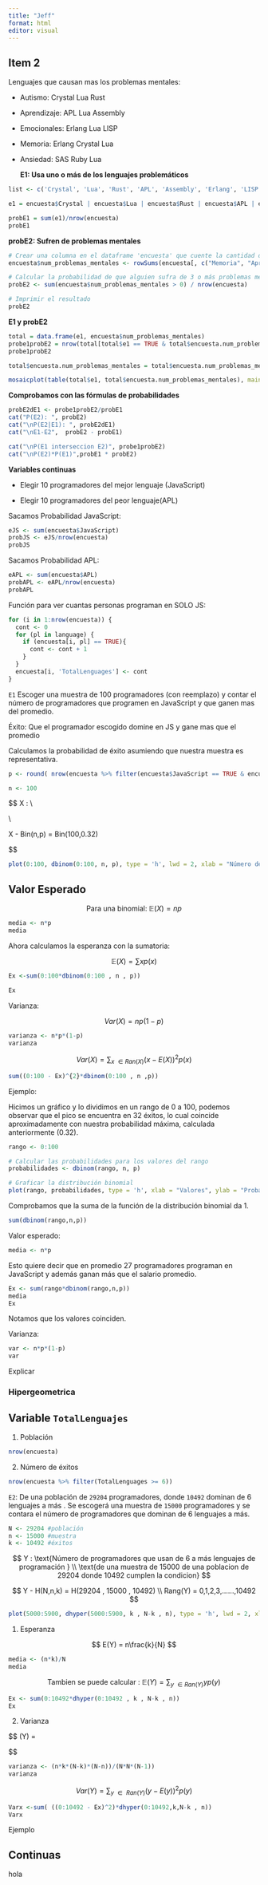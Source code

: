 ```yaml
---
title: "Jeff"
format: html
editor: visual
---
```


## Item 2

Lenguajes que causan mas los problemas mentales:

-   Autismo: Crystal Lua Rust

-   Aprendizaje: APL Lua Assembly

-   Emocionales: Erlang Lua LISP

-   Memoria: Erlang Crystal Lua

-   Ansiedad: SAS Ruby Lua

    **E1: Usa uno o más de los lenguajes problemáticos**

```r
list <- c('Crystal', 'Lua', 'Rust', 'APL', 'Assembly', 'Erlang', 'LISP', 'SAS')

e1 = encuesta$Crystal | encuesta$Lua | encuesta$Rust | encuesta$APL | encuesta$Assembly | encuesta$Erlang | encuesta$LISP | encuesta$SAS

probE1 = sum(e1)/nrow(encuesta)
probE1
```

**probE2: Sufren de problemas mentales**

```r
# Crear una columna en el dataframe 'encuesta' que cuente la cantidad de problemas mentales (valores TRUE)
encuesta$num_problemas_mentales <- rowSums(encuesta[, c("Memoria", "Aprendizaje", "Autismo", "Ansiedad", "Emocional")])

# Calcular la probabilidad de que alguien sufra de 3 o más problemas mentales
probE2 <- sum(encuesta$num_problemas_mentales > 0) / nrow(encuesta)

# Imprimir el resultado
probE2
```

**E1 y probE2**

```r
total = data.frame(e1, encuesta$num_problemas_mentales)
probe1probE2 = nrow(total[total$e1 == TRUE & total$encuesta.num_problemas_mentales > 0,])/nrow(total)
probe1probE2

total$encuesta.num_problemas_mentales = total$encuesta.num_problemas_mentales > 0

mosaicplot(table(total$e1, total$encuesta.num_problemas_mentales), main = "Problemas mentales y lenguajes problemáticos")
```

**Comprobamos con las fórmulas de probabilidades**

```r
probE2dE1 <- probe1probE2/probE1
cat("P(E2): ", probE2)
cat("\nP(E2|E1): ", probE2dE1)
cat("\nE1-E2",  probE2 - probE1)

cat("\nP(E1 interseccion E2)", probe1probE2)
cat("\nP(E2)*P(E1)",probE1 * probE2)
```

**Variables continuas**

-   Elegir 10 programadores del mejor lenguaje (JavaScript)

-   Elegir 10 programadores del peor lenguaje(APL)

Sacamos Probabilidad JavaScript:

```r
eJS <- sum(encuesta$JavaScript)
probJS <- eJS/nrow(encuesta)
probJS
```

Sacamos Probabilidad APL:

```r
eAPL <- sum(encuesta$APL)
probAPL <- eAPL/nrow(encuesta)
probAPL
```

Función para ver cuantas personas programan en SOLO JS:\

```r
for (i in 1:nrow(encuesta)) {
  cont <- 0
  for (pl in language) {
    if (encuesta[i, pl] == TRUE){
      cont <- cont + 1
    }
  }
  encuesta[i, 'TotalLenguages'] <- cont
}
```

`E1` Escoger una muestra de 100 programadores (con reemplazo) y contar el número de programadores que programen en JavaScript y que ganen mas del promedio.

Éxito: Que el programador escogido domine en JS y gane mas que el promedio

Calculamos la probabilidad de éxito asumiendo que nuestra muestra es representativa.

```r
p <- round( nrow(encuesta %>% filter(encuesta$JavaScript == TRUE & encuesta$Salary > promedio))/nrow(encuesta) ,2)

```

```r
n <- 100
```

\$\$ X : \text{Número de programadores que solo programen en JavaScript y ganan mas que el promedio en una muestra de 100 programadores} \\

\text{Rango(X) = 0 ,1 ,2 ,3 ,4 ,5 ,6 ,7 ........,100} \\

X - Bin(n,p) = Bin(100,0.32)

\$\$

```r
plot(0:100, dbinom(0:100, n, p), type = 'h', lwd = 2, xlab = "Número de éxitos", ylab = "Probabilidad", main = "Distribución Binomial")
```

## Valor Esperado

$$ 
\text{Para una binomial: }   \mathbb{E}(X) =  np 
$$

```r
media <- n*p
media
```

Ahora calculamos la esperanza con la sumatoria:

$$
\mathbb{E}(X) = \sum xp(x)
$$

```r
Ex <-sum(0:100*dbinom(0:100 , n , p))

Ex
```

Varianza:

$$
Var(X) = np(1-p)
$$

```r
varianza <- n*p*(1-p)
varianza
```

$$
Var(X) = \sum_{x \text{ } \in Ran(X)}(x-E(X))^{2}p(x)
$$

```r
sum((0:100 - Ex)^{2}*dbinom(0:100 , n ,p))
```

Ejemplo:

Hicimos un gráfico y lo dividimos en un rango de 0 a 100, podemos observar que el pico se encuentra en 32 éxitos, lo cual coincide aproximadamente con nuestra probabilidad máxima, calculada anteriormente (0.32).

```r
rango <- 0:100

# Calcular las probabilidades para los valores del rango
probabilidades <- dbinom(rango, n, p)

# Graficar la distribución binomial
plot(rango, probabilidades, type = 'h', xlab = "Valores", ylab = "Probabilidades", main = "Distribución Binomial")
```

Comprobamos que la suma de la función de la distribución binomial da 1.

```r
sum(dbinom(rango,n,p))
```

Valor esperado:

```r
media <- n*p
```

Esto quiere decir que en promedio 27 programadores programan en JavaScript y además ganan más que el salario promedio.

```r
Ex <- sum(rango*dbinom(rango,n,p))
media
Ex
```

Notamos que los valores coinciden.

Varianza:

```r
var <- n*p*(1-p)
var
```

Explicar

### Hipergeometrica

## Variable `TotalLenguajes`

1)  Población

```r
nrow(encuesta)
```

2)  Número de éxitos

```r
nrow(encuesta %>% filter(TotalLenguages >= 6))
```

`E2`: De una población de `29204` programadores, donde `10492` dominan de 6 lenguajes a más . Se escogerá una muestra de `15000` programadores y se contara el número de programadores que dominan de 6 lenguajes a más.

```r
N <- 29204 #población
n <- 15000 #muestra
k <- 10492 #éxitos
```

$$
Y : \text{Número de programadores que usan de 6 a más lenguajes de programación } \\
\text{de una muestra de 15000 de una poblacion de 29204 donde 10492 cumplen la condicion}
$$

$$
Y - H(N,n,k) = H(29204 , 15000 , 10492) \\
Rang(Y) = 0,1,2,3,......,10492
$$

```r
plot(5000:5900, dhyper(5000:5900, k , N-k , n), type = 'h', lwd = 2, xlab = "Número de éxitos", ylab = "Probabilidad", main = "Distribución Hipergeometrica")
```

1)  Esperanza

$$
   E(Y) = n\frac{k}{N}
$$

```r
media <- (n*k)/N
media
```

$$\text{Tambien se puede calcular : } \mathbb{E}(Y) = \sum_{y \text{ } \in \text{} Ran(Y) } yp(y) $$

```r
Ex <- sum(0:10492*dhyper(0:10492 , k , N-k , n))
Ex
```

2)  Varianza

\$\$ \text{Var}(Y) = \frac{n \cdot k \cdot (N - k) \cdot (N - n)}{N^2 \cdot (N - 1)}

\$\$

```r
varianza <- (n*k*(N-k)*(N-n))/(N*N*(N-1))
varianza
```

$$
Var(Y) = \sum_{y \text{ } \in \text{ } Ran(Y)}(y-E(y))^{2}p(y)
$$

```r
Varx <-sum( ((0:10492 - Ex)^2)*dhyper(0:10492,k,N-k , n))
Varx
```

Ejemplo

## Continuas

hola
